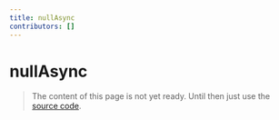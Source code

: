 ```yaml
---
title: nullAsync
contributors: []
---
```


# nullAsync

> The content of this page is not yet ready. Until then just use the [source code](https://github.com/fabian-hiller/valibot/blob/main/library/src/schemas/null/nullAsync.ts).
